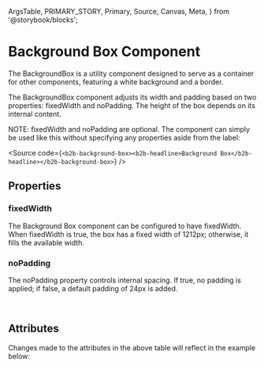   ArgsTable,
  PRIMARY_STORY,
  Primary,
  Source,
  Canvas,
  Meta,
} from '@storybook/blocks';

<Meta of={BackgroundBoxStories} />

# Background Box Component

<Canvas of={BackgroundBoxStories.Default} />

The BackgroundBox is a utility component designed to serve as a container for other components, featuring a white background and a border.

The BackgroundBox component adjusts its width and padding based on two properties: fixedWidth and noPadding. The height of the box depends on its internal content.

NOTE: fixedWidth and noPadding are optional. The component can simply be used like this without specifying any properties aside from the label:

<Source
  code={`<b2b-background-box><b2b-headline>Background Box</b2b-headline></b2b-background-box>`}
/>

## Properties

### fixedWidth

The Background Box component can be configured to have fixedWidth. When fixedWidth is true, the box has a fixed width of 1212px; otherwise, it fills the available width.

<Canvas of={BackgroundBoxStories.FixedWidth} />

### noPadding

The noPadding property controls internal spacing. If true, no padding is applied; if false, a default padding of 24px is added.

<Canvas of={BackgroundBoxStories.NoPadding} />

<br />


## Attributes

<ArgsTable story={PRIMARY_STORY} />
Changes made to the attributes in the above table will reflect in the example below:
<Primary />
